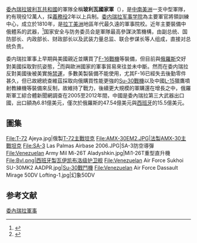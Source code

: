 {{noteTA
|1=zh-hans:加拉加斯;zh-hant:卡拉卡斯;
|2=zh-hans:玻利瓦尔;zh-hk:玻利瓦爾;zh-tw:玻利瓦;
}}
{{更新|time=2019-02-07T13:48:36+00:00}}
{{infobox national military
|country            = Venezuela
|name               = 委内瑞拉玻利瓦國家軍
|native_name        = Fuerza Armada Nacional Bolivariana
|image              = [[Image:Seal_of_the_Venezuelan_Armed_Forces.png|border]]
|caption            =委内瑞拉軍徽
|image2             =
|caption2           =
|founded            =
|current_form       =
|disbanded          =
|branches           =[[委内瑞拉战略作战司令部|委内瑞拉战略作战司令部]]<br/>[[Image:Seal_of_the_Venezuelan_Army.png|35px]] [[委内瑞拉陸軍|委内瑞拉陸軍]]<br/>[[Image:Seal_of_the_Venezuelan_Navy.png|35px]] [[委内瑞拉海軍|委内瑞拉海軍]]<br/>[[Image:Seal_of_the_Venezuelan_Air_Force.png|35px]] [[委内瑞拉空軍|委内瑞拉空軍]]<br/>[[Image:National_Guard_of_Venezuela_Seal.png|35px]] [[委内瑞拉國民衛隊|委内瑞拉國民衛隊]]<br/>[[Image:Escudo_milicia.png|35px]] [[委内瑞拉後備軍|委内瑞拉後備軍]]<br/>[[Image:Seal_of_the_Venezuelan_National_Militia.png|35px]] [[委内瑞拉玻利瓦尔全国民兵|委内瑞拉玻利瓦尔全国民兵]]<br/>[[Image:Coat_of_arms_of_Venezuela.svg|35px]][[總統榮譽衛隊|總統榮譽衛隊]]
|headquarters       =
|flying_hours       =
<!-- Leadership -->
|commander-in-chief = 總統[[尼古拉斯·马杜罗|尼古拉斯·马杜罗]]
|commander-in-chief_title= 國防軍司令
|minister           = [[弗拉迪米尔·帕德里诺·洛佩斯|弗拉迪米尔·帕德里诺·洛佩斯]]
|minister_title     = 人民政權國防部長
<!-- Manpower -->
|age                =
|conscription       = 18-30歲<br />30個月
|active             = 113,558（2012年）<ref name="infodefensa.com">{{Cite web|url=http://www.infodefensa.com/?noticia=venezuela-aprueba-un-presupuesto-de-defensa-de-4-508-millones-de-dolares|title=Venezuela aprueba un presupuesto de Defensa de 4.508 billones de dólares|accessdate=2014-11-24|archive-date=2013-11-13|archive-url=https://web.archive.org/web/20131113023526/http://www.infodefensa.com/?noticia=venezuela-aprueba-un-presupuesto-de-defensa-de-4-508-millones-de-dolares|dead-url=no}}</ref>
|ranked             =
|reserve            =
|deployed           =
<!-- Financial -->
|amount             = 45億美元（2012年）<ref name="infodefensa.com"/>
|percent_GDP        = 6.5% (2012年)<ref name="infodefensa.com"/><br />1.1% (2010年估計)<ref name=factbook>{{Cite web|url=https://www.cia.gov/library/publications/the-world-factbook/geos/ve.html|title=CIA - The World Factbook -- Venezuela|publisher=[[Central_Intelligence_Agency|Central Intelligence Agency]]|accessdate=3 December 2009|archive-date=2015-11-24|archive-url=https://web.archive.org/web/20151124081728/https://www.cia.gov/library/publications/the-world-factbook/geos/ve.html|dead-url=no}}</ref>
<!-- Industrial -->
|domestic_suppliers = CAVIM<br />CENARECA<br />MAZVEN{{citation needed|date=October 2014}}<br />DIANCA<br />UCOCAR{{citation needed|date=October 2014}}<br />G&F Tecnología<ref>{{Cite web |url=http://www.gyftecnologia.com/productos.html |title=存档副本 |accessdate=2014-11-24 |archive-date=2017-07-29 |archive-url=https://web.archive.org/web/20170729203520/http://www.gyftecnologia.com/productos.html |dead-url=no }}</ref>
|foreign_suppliers  = {{RUS}}{{citation needed|date=October 2014}}<br />{{SPA}}{{citation needed|date=October 2014}}<br />{{ITA}}<br />{{PRC}}{{citation needed|date=October 2014}}<br />{{BLR}}{{citation needed|date=October 2014}}<ref>http://www.rnv.gob.ve/noticias/index.php?act=ST&f=31&t=189620{{dead link|date=2017年12月 |bot=InternetArchiveBot |fix-attempted=yes }}</ref><br />{{SWE}}<br />{{AUT}}<ref>{{Cite web |url=http://www.advantageaustria.org/ve/oesterreich-in-venezuela/news/lokal/diamond-aircraft.es.html |title=存档副本 |access-date=2014-11-24 |archive-url=https://web.archive.org/web/20141027015903/http://www.advantageaustria.org/ve/oesterreich-in-venezuela/news/lokal/diamond-aircraft.es.html |archive-date=2014-10-27 |dead-url=yes }}</ref><br />{{BRA}}<br />{{RSA}}<ref>{{Cite web |url=http://www.mindefensa.gob.ve/index.php?option=com_content&task=view&id=670&Itemid=245 |title=存档副本 |accessdate=2014-11-24 |archive-date=2013-01-15 |archive-url=https://web.archive.org/web/20130115031704/http://mindefensa.gob.ve/index.php?option=com_content&task=view&id=670&Itemid=245 |dead-url=no }}</ref><br />{{IRN}}{{citation needed|date=October 2014}}<br />{{BEL}}<br />{{CUB}}<ref>{{Cite web |url=http://www.infodefensa.com/?noticia=las-armadas-de-cuba-y-venezuela-refuerzan-su-cooperacion-tecnico-militar |title=存档副本 |accessdate=2014-11-24 |archive-date=2013-11-04 |archive-url=https://web.archive.org/web/20131104042243/http://www.infodefensa.com/?noticia=las-armadas-de-cuba-y-venezuela-refuerzan-su-cooperacion-tecnico-militar |dead-url=no }}</ref><ref>{{cite web |url=http://eltiempo.com.ve/mundo/negocios/astilleros-en-cuba-terminan-primero-de-cuatro-buques-para-armada-venezolana/20617 |title=存档副本 |accessdate=2014-12-24 |deadurl=yes |archiveurl=https://web.archive.org/web/20160306145414/http://eltiempo.com.ve/mundo/negocios/astilleros-en-cuba-terminan-primero-de-cuatro-buques-para-armada-venezolana/20617 |archivedate=2016-03-06 }}</ref><br />{{JAP}}<ref>{{Cite web |url=http://www.avn.info.ve/contenido/equipados-componentes-fanb-2031-veh%C3%ADculos-tiuna-y-multiprop%C3%B3sito |title=存档副本 |accessdate=2014-11-24 |archive-date=2017-12-03 |archive-url=https://web.archive.org/web/20171203082741/http://www.avn.info.ve/contenido/equipados-componentes-fanb-2031-veh%C3%ADculos-tiuna-y-multiprop%C3%B3sito |dead-url=no }}</ref><br />{{ARG}}<br /><ref>{{Cite web |url=http://www.correodelorinoco.gob.ve/nacionales/venezuela-y-argentina-firmaran-acuerdo-para-defensa |title=存档副本 |accessdate=2014-11-24 |archive-date=2016-05-29 |archive-url=https://web.archive.org/web/20160529213509/http://www.correodelorinoco.gob.ve/nacionales/venezuela-y-argentina-firmaran-acuerdo-para-defensa/ |dead-url=no }}</ref><ref>{{Cite web |url=http://www.telesurtv.net/articulos/2012/07/13/venezuela-y-argnetina-firmas-acuerdo-de-integracion-de-las-fuerzas-armadas-de-ambos-paises-2756.html |title=存档副本 |accessdate=2014-11-24 |archive-date=2012-07-25 |archive-url=https://web.archive.org/web/20120725072252/http://www.telesurtv.net/articulos/2012/07/13/venezuela-y-argnetina-firmas-acuerdo-de-integracion-de-las-fuerzas-armadas-de-ambos-paises-2756.html |dead-url=no }}</ref><ref>{{Cite web |url=http://www.aeroespacio.com.ar/industria-y-tecnologia/item/882-la-unasur-avanza-en-el-proyecto-del-primer-avi%C3%B3n-de-entrenamiento-primario-b%C3%A1sico.html?tmpl=component&print=1 |title=存档副本 |accessdate=2014-11-24 |archive-date=2020-04-24 |archive-url=https://web.archive.org/web/20200424023625/http://www.aeroespacio.com.ar/industria-y-tecnologia/item/882-la-unasur-avanza-en-el-proyecto-del-primer-avi%C3%B3n-de-entrenamiento-primario-b%C3%A1sico.html?tmpl=component&print=1 |dead-url=yes }}</ref><ref>{{Cite web |url=http://www.telesurtv.net/articulos/2012/05/31/paises-de-unasur-desarrollan-proyecto-de-construccion-de-avion-militar-8125.html |title=存档副本 |accessdate=2014-11-24 |archive-date=2012-07-26 |archive-url=https://web.archive.org/web/20120726141714/http://www.telesurtv.net/articulos/2012/05/31/paises-de-unasur-desarrollan-proyecto-de-construccion-de-avion-militar-8125.html |dead-url=no }}</ref><br />{{MAS}}
|imports            =
|exports            =
<!-- Related aricles -->
|history            = 委内瑞拉獨立戰爭<br />聯邦戰爭
|ranks              = 
}}

[[委内瑞拉|委內瑞拉玻利瓦共和國]]的軍隊全稱'''玻利瓦國家軍'''（{{lang-es|Fuerza Armada Nacional Bolivariana}}），是[[拉丁美洲|中南美洲]]一支中型軍隊，約有現役12萬人，採[[義務役|義務役]]2年以上兵制。[[委内瑞拉军事学院|委内瑞拉军事学院]]為主要軍官將領訓練中心，成立於1810年，是[[拉丁美洲|拉丁美洲]]地區年代最久遠的軍事院校。近年主要裝備中俄體系的武器，<ref>{{Cite web |url=http://hk.crntt.com/doc/1018/9/2/0/101892096.html?coluid=7&kindid=0&docid=101892096 |title=委國採購俄製裝備 |accessdate=2014-11-24 |archive-date=2016-03-04 |archive-url=https://web.archive.org/web/20160304084536/http://hk.crntt.com/doc/1018/9/2/0/101892096.html?coluid=7&kindid=0&docid=101892096 |dead-url=no }}</ref>国家安全与防务委员会是軍隊最高參謀決策機構，由副总统、国防部长、内政部长、财政部长以及武装力量总监、联合参谋长等人组成，直接对总统负责。

委内瑞拉軍事上早期與美國親近並購買了[[F-16戰隼戰鬥機|F-16戰機]]等裝備，但目前與[[俄羅斯|俄羅斯]]交好對美國採取對抗姿態，<ref>{{Cite web |url=http://tv.cntv.cn/video/C17615/a74340c2d3974c51f16c8688d3d99835 |title=央視-委內瑞拉軍事見聞 |accessdate=2014-11-24 |archive-date=2015-09-06 |archive-url=https://web.archive.org/web/20150906013432/http://tv.cntv.cn/video/C17615/a74340c2d3974c51f16c8688d3d99835 |dead-url=no }}</ref>而與歐洲國家的軍事貿易來往並未中斷。然而在委内瑞拉反對美國後被美實施[[禁運|禁運]]，多數美製裝備不能使用，尤其F-16已經失去後勤零件甚久，但已故總統查維茲採取向俄購買性能更強的[[苏-30战斗机|Su-30戰機]]以及中國[[L-15|L-15]]獵鷹噴射教練機等裝備來反制，故維持了戰力，後續更大規模的軍購還在增長之中，俄羅斯軍工綜合體新聞網調查在2005至2012年間，中國是委內瑞拉第三大武器出口國，出口額為6.81億美元，僅次於俄羅斯的47.54億美元與[[西班牙|西班牙]]的15.5億美元。

==圖集==
<gallery>
File:T-72 Ajeya.jpg|俄製[[T-72主戰坦克|T-72主戰坦克]]
File:AMX-30EM2.JPG|法製[[AMX-30主戰坦克|AMX-30主戰坦克]]
File:SA-3 Las Palmas Airbase 2006.JPG|SA-3防空導彈
File:Venezuelan Army Mil Mi-26T Aladyshkin.jpg|Mi1-26T重型直升機
File:Bvl.png|西班牙製[[瓦伊凯布洛级护卫舰|瓦伊凯布洛级护卫舰]]
File:Venezuelan Air Force Sukhoi SU-30MK2 AADPR.jpg|[[Su-30戰鬥機|Su-30戰鬥機]]
File:Venezuelan Air Force Dassault Mirage 50DV Lofting-1.jpg|幻象50DV
</gallery>

==参考文献==
{{reflist}}
{{美洲各國家和地區軍事}}

[[Category:委內瑞拉軍事|]]